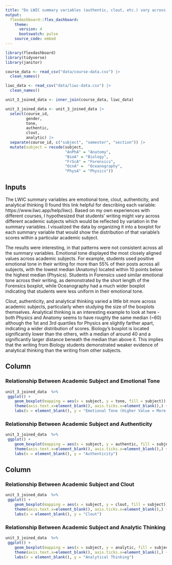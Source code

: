 ```yaml
---
title: "Do LWIC summary variables (authentic, clout, etc.) vary across academic subjects?"
output:
  flexdashboard::flex_dashboard:
    theme: 
      version: 4
      bootswatch: pulse
    source_code: embed
---
```


```r
library(flexdashboard)
library(tidyverse)
library(janitor)

course_data <- read_csv("data/course-data.csv") |>
  clean_names()

liwc_data <- read_csv("data/liwc-data.csv") |>
  clean_names()

unit_3_joined_data <- inner_join(course_data, liwc_data)

unit_3_joined_data <- unit_3_joined_data |>
  select(course_id, 
         gender,
         tone,
         authentic,
         clout,
         analytic) |>
  separate(course_id, c("subject", "semester", "section")) |>
  mutate(subject = recode(subject, 
                          "AnPhA" = "Anatomy",
                          "BioA" = "Biology", 
                          "FrScA" = "Forensics", 
                          "OcnA" =  "Oceanography", 
                          "PhysA" = "Physics"))
```

## Inputs {.sidebar data-width="350"}

The LWIC summary variables are emotional tone, clout, authenticity, and analytical thinking (I found this link helpful for describing each variable: https://www.liwc.app/help/liwc). Based on my own experiences with different courses, I hypothesized that students' writing might vary across different academic subjects which would be reflected by variation in the summary variables. I visualized the data by organizing it into a boxplot for each summary variable that would show the distribution of that variable's scores within a particular academic subject.

The results were interesting, in that patterns were not consistent across all the summary variables. Emotional tone displayed the most closely aligned values across academic subjects. For example, students used positive emotional tone in their writing for more than 55% of their posts across all subjects, with the lowest median (Anatomy) located within 10 points below the highest median (Physics). Students in Forensics used similar emotional tone across their writing, as demonstrated by the short length of the Forensics boxplot, while Oceanography had a much wider boxplot indicating that students were less uniform in their emotional tone.

Clout, authenticity, and analytical thinking varied a little bit more across academic subjects, particularly when studying the size of the boxplots themselves. Analytical thinking is an interesting example to look at here - both Physics and Anatomy seems to have roughly the same median (\~60) although the 1st and 3rd quartiles for Physics are slightly farther apart, indicating a wider distribution of scores. Biology's boxplot is located significantly lower than the others, with a median of around 40 and a significantly larger distance beneath the median than above it. This implies that the writing from Biology students demonstrated weaker evidence of analytical thinking than the writing from other subjects.

## Column {data-width="400"}

### Relationship Between Academic Subject and Emotional Tone

```r
unit_3_joined_data  %>% 
 ggplot() +
    geom_boxplot(mapping = aes(x = subject, y = tone, fill = subject)) +
    theme(axis.text.x=element_blank(), axis.ticks.x=element_blank(),) +
    labs(x = element_blank(), y = "Emotional Tone (Higher Value = More Positive)")
```

### Relationship Between Academic Subject and Authenticity

```r
unit_3_joined_data  %>% 
 ggplot() +
    geom_boxplot(mapping = aes(x = subject, y = authentic, fill = subject)) +
    theme(axis.text.x=element_blank(), axis.ticks.x=element_blank(),) +
    labs(x = element_blank(), y = "Authenticity")
```

## Column {data-width="400"}

### Relationship Between Academic Subject and Clout

```r
unit_3_joined_data  %>% 
 ggplot() +
    geom_boxplot(mapping = aes(x = subject, y = clout, fill = subject)) +
    theme(axis.text.x=element_blank(), axis.ticks.x=element_blank(),) +
    labs(x = element_blank(), y = "Clout")
```

### Relationship Between Academic Subject and Analytic Thinking

```r
unit_3_joined_data  %>% 
 ggplot() +
    geom_boxplot(mapping = aes(x = subject, y = analytic, fill = subject)) +
    theme(axis.text.x=element_blank(), axis.ticks.x=element_blank(),) +
    labs(x = element_blank(), y = "Analytical Thinking")
```
